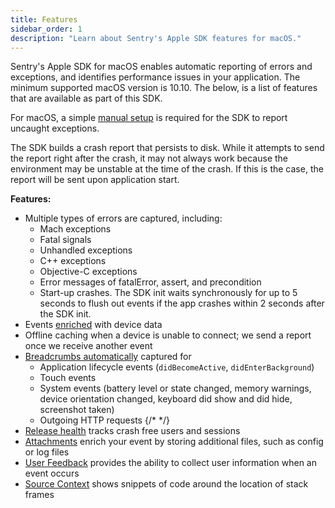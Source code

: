 ```yaml
---
title: Features
sidebar_order: 1
description: "Learn about Sentry's Apple SDK features for macOS."
---
```


Sentry's Apple SDK for macOS enables automatic reporting of errors and exceptions, and identifies performance issues in your application. The minimum supported macOS version is 10.10. The below, is a list of features that are available as part of this SDK.

<Note>

For macOS, a simple [manual setup](/platforms/apple/guides/macos/usage/#capturing-uncaught-exceptions-in-macos) is required for the SDK to report uncaught exceptions.

</Note>

<Note>

The SDK builds a crash report that persists to disk. While it attempts to send the report right after the crash, it may not always work because the environment may be unstable at the time of the crash. If this is the case, the report will be sent upon application start.

</Note>


**Features:**

- Multiple types of errors are captured, including:
  - Mach exceptions
  - Fatal signals
  - Unhandled exceptions
  - C++ exceptions
  - Objective-C exceptions
  - Error messages of fatalError, assert, and precondition
  - Start-up crashes. The SDK init waits synchronously for up to 5 seconds to flush out events if the app crashes within 2 seconds after the SDK init.
- Events [enriched](/platforms/apple/enriching-events/context/) with device data
- Offline caching when a device is unable to connect; we send a report once we receive another event
- [Breadcrumbs automatically](/platforms/apple/enriching-events/breadcrumbs/#automatic-breadcrumbs) captured for
  - Application lifecycle events (`didBecomeActive`, `didEnterBackground`)
  - Touch events
  - System events (battery level or state changed, memory warnings, device orientation changed, keyboard did show and did hide, screenshot taken)
  - Outgoing HTTP requests
  {/* <!-- When adding an auto breadcrumb item here please also update /platform-includes/enriching-events/breadcrumbs/automatic-breadcrumbs/apple.mdx --> */}
- [Release health](/product/releases/health/) tracks crash free users and sessions
- [Attachments](/platforms/apple/enriching-events/attachments/) enrich your event by storing additional files, such as config or log files
- [User Feedback](/platforms/apple/user-feedback/) provides the ability to collect user information when an event occurs
- [Source Context](/platforms/apple/data-management/debug-files/source-context/) shows snippets of code around the location of stack frames
